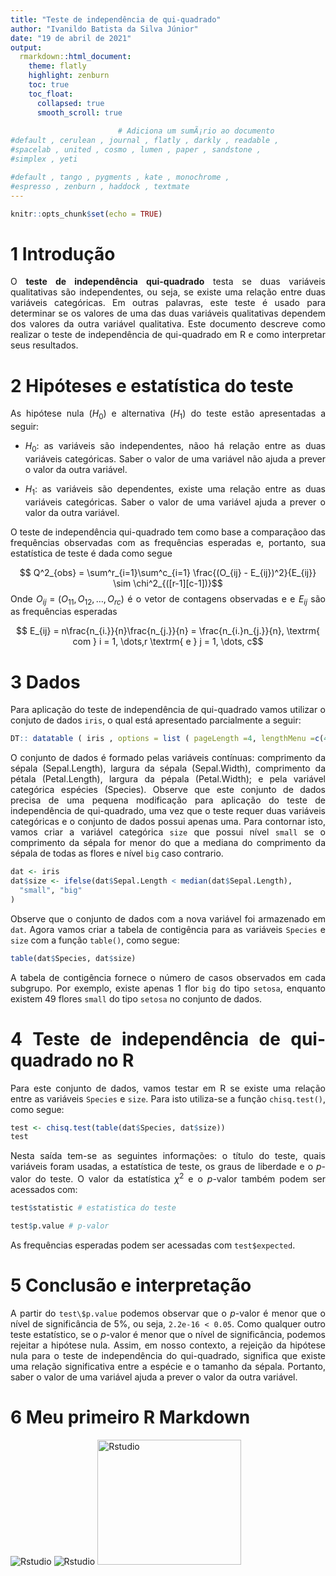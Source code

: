 ---
title: "Teste de independência de qui-quadrado"
author: "Ivanildo Batista da Silva Júnior"
date: "19 de abril de 2021"
output:   
  rmarkdown::html_document:
    theme: flatly
    highlight: zenburn
    toc: true
    toc_float:  
      collapsed: true
      smooth_scroll: true 
      
                        # Adiciona um sumÃ¡rio ao documento
#default , cerulean , journal , flatly , darkly , readable ,
#spacelab , united , cosmo , lumen , paper , sandstone ,
#simplex , yeti         

#default , tango , pygments , kate , monochrome ,
#espresso , zenburn , haddock , textmate
---

```{r setup, include=FALSE}
knitr::opts_chunk$set(echo = TRUE)
```
<div style="text-align: justify">

# 1 Introdução

O **teste de independência qui-quadrado** testa se duas variáveis qualitativas são independentes, ou seja, se existe uma relação entre duas variáveis categóricas. Em outras palavras, este teste é usado para determinar se os valores de uma das duas variáveis qualitativas dependem dos valores da outra variável qualitativa. Este documento descreve como realizar o teste de independência de qui-quadrado em R e como interpretar seus resultados.

# 2 Hipóteses e estatística do teste

As hipótese nula ($H_0$) e alternativa ($H_1$) do teste estão apresentadas a seguir:

 - $H_0$: as variáveis são independentes, nãoo há relação entre as duas variáveis categóricas. Saber o valor de uma variável não ajuda a prever o valor da outra variável.

 - $H_1$: as variáveis são dependentes, existe uma relação entre as duas variáveis categóricas. Saber o valor de uma variável ajuda a prever o valor da outra variável.

O teste de independência qui-quadrado tem como base a comparaçãoo das frequências observadas com as frequências esperadas e, portanto, sua estatística de teste é dada como segue

$$ Q^2_{obs} = \sum^r_{i=1}\sum^c_{i=1} \frac{(O_{ij} - E_{ij})^2}{E_{ij}} \sim \chi^2_{([r-1][c-1])}$$
Onde $O_{ij} = (O_{11}, O_{12}, \dots, O_{rc})$ é o vetor de contagens observadas e e $E_{ij}$ são as frequências esperadas

$$ E_{ij} = n\frac{n_{i.}}{n}\frac{n_{j.}}{n} = \frac{n_{i.}n_{j.}}{n}, \textrm{ com } i = 1, \dots,r \textrm{ e } j = 1, \dots, c$$

# 3 Dados

Para aplicação do teste de independência de qui-quadrado vamos utilizar o conjuto de dados `iris`, o qual está apresentado parcialmente a seguir:

```{r, echo=FALSE}
DT:: datatable ( iris , options = list ( pageLength =4, lengthMenu =c(4 , 8, 12 , 16) ))
```


O conjunto de dados é formado pelas variáveis contínuas: comprimento da sépala (Sepal.Length), largura da sépala (Sepal.Width), comprimento da pétala (Petal.Length), largura da pépala (Petal.Width); e pela variável categórica espécies (Species). Observe que este conjunto de dados precisa de uma pequena modificação para aplicação do teste de independência de qui-quadrado, uma vez que o teste requer duas variáveis categóricas e o conjunto de dados possui apenas uma. Para contornar isto, vamos criar a variável categórica `size` que possui nível `small` se o comprimento da sépala for menor do que a mediana do comprimento da sépala de todas as flores e nível `big` caso contrario.

```{r}
dat <- iris
dat$size <- ifelse(dat$Sepal.Length < median(dat$Sepal.Length),
  "small", "big"
)
```

Observe que o conjunto de dados com a nova variável foi armazenado em `dat`. Agora vamos criar a tabela de contigência para as variáveis `Species` e `size` com a função `table()`, como segue:

```{r}
table(dat$Species, dat$size)
```

A tabela de contigência fornece o número de casos observados em cada subgrupo. Por exemplo, existe apenas 1 flor `big` do tipo `setosa`, enquanto existem 49 flores `small` do tipo `setosa` no conjunto de dados.

# 4 Teste de independência de qui-quadrado no R

Para este conjunto de dados, vamos testar em R se existe uma relação entre as variáveis `Species` e `size`. Para isto utiliza-se a função `chisq.test()`, como segue:

```{r}
test <- chisq.test(table(dat$Species, dat$size))
test
```

Nesta saída tem-se as seguintes informações: o título do teste, quais variáveis foram usadas, a estatística de teste, os graus de liberdade e o $p$-valor do teste. O valor da estatística $\chi^2$ e o $p$-valor também podem ser acessados com:


```{r}
test$statistic # estatistica do teste
```

```{r}
test$p.value # p-valor
```
As frequências esperadas podem ser acessadas com `test$expected`.

# 5 Conclusão e interpretação

A partir do `test\$p.value` podemos observar que o $p$-valor é menor que o nível de significância de 5%, ou seja, `2.2e-16 < 0.05`. Como qualquer outro teste estatístico, se o $p$-valor é menor que o nível de significância, podemos rejeitar a hipótese nula. Assim, em nosso contexto, a rejeição da hipótese nula para o teste de independência do qui-quadrado, significa que existe uma relação significativa entre a espécie e o tamanho da sépala. Portanto, saber o valor de uma variável ajuda a prever o valor da outra variável.

# 6 Meu primeiro R Markdown

![Rstudio](fig1.png)
![Rstudio](fig2.png)
![Rstudio](fig3.png){.class width=230 height=200px}
